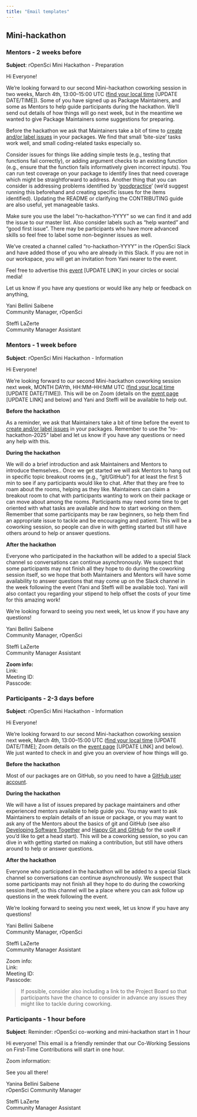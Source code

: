 ```yaml
---
title: "Email templates"
---
```


## Mini-hackathon

### Mentors - 2 weeks before {#mentors1}

**Subject**: rOpenSci Mini Hackathon - Preparation

Hi Everyone!

We’re looking forward to our second Mini-hackathon coworking session in two weeks, March 4th, 13:00–15:00 UTC ([find your local time](https://www.timeanddate.com/worldclock/fixedtime.html?msg=Co-working+first+time+contributors&iso=20250204T01&p1=1440&ah=2) [UPDATE DATE/TIME]). Some of you have signed up as Package Maintainers, and some as Mentors to help guide participants during the hackathon. We’ll send out details of how things will go next week, but in the meantime we wanted to give Package Maintainers some suggestions for preparing.

Before the hackathon we ask that Maintainers take a bit of time to [create and/or label issues](https://ropensci.org/blog/2023/09/19/help-wanted/) in your packages. 
We find that small ‘bite-size’ tasks work well, and small coding-related tasks especially so.

Consider issues for things like adding simple tests (e.g., testing that functions fail correctly), or adding argument checks to an existing function (e.g., ensure that the function fails informatively given incorrect inputs). You can run test coverage on your package to identify lines that need coverage which might be straightforward to address. Another thing that you can consider is addressing problems identified by ‘[goodpractice](http://goodpractice)’ (we’d suggest running this beforehand and creating specific issues for the items identified). Updating the README or clarifying the CONTRIBUTING guide are also useful, yet manageable tasks. 

Make sure you use the label “ro-hackathon-YYYY” so we can find it and add the issue to our master list. Also consider labels such as “help wanted” and “good first issue”. There may be participants who have more advanced skills so feel free to label some non-beginner issues as well. 

We’ve created a channel called “ro-hackathon-YYYY” in the rOpenSci Slack and have added those of you who are already in this Slack. If you are not in our workspace, you will get an invitation from Yani nearer to the event.

Feel free to advertise this [event](https://ropensci.org/events/coworking-2025-03/) [UPDATE LINK] in your circles or social media!

Let us know if you have any questions or would like any help or feedback on anything,

Yani Bellini Saibene   
Community Manager, rOpenSci

Steffi LaZerte   
Community Manager Assistant

### Mentors - 1 week before {#mentors2}

**Subject**: rOpenSci Mini Hackathon - Information

Hi Everyone!

We’re looking forward to our second Mini-hackathon coworking session next week, MONTH DAYth, HH:MM–HH:MM UTC ([find your local time](https://www.timeanddate.com/worldclock/fixedtime.html?msg=Co-working+first+time+contributors&iso=20250204T01&p1=1440&ah=2) [UPDATE DATE/TIME]). This will be on Zoom (details on the [event page](https://ropensci.org/events/coworking-2025-03/) [UPDATE LINK] and below) and Yani and Steffi will be available to help out.

**Before the hackathon**

As a reminder, we ask that Maintainers take a bit of time before the event to [create and/or label issues](https://ropensci.org/blog/2023/09/19/help-wanted/) in your packages. Remember to use the “ro-hackathon-2025” label and let us know if you have any questions or need any help with this.

**During the hackathon**

We will do a brief introduction and ask Maintainers and Mentors to introduce themselves.. Once we get started we will ask Mentors to hang out in specific topic breakout rooms (e.g., “git/GitHub”) for at least the first 5 min to see if any participants would like to chat. After that they are free to roam about the rooms, helping as they like. Maintainers can claim a breakout room to chat with participants wanting to work on their package or can move about among the rooms. Participants may need some time to get oriented with what tasks are available and how to start working on them. Remember that some participants may be raw beginners, so help them find an appropriate issue to tackle and be encouraging and patient. This will be a coworking session, so people can dive in with getting started but still have others around to help or answer questions.

**After the hackathon**

Everyone who participated in the hackathon will be added to a special Slack channel so conversations can continue asynchronously. We suspect that some participants may not finish all they hope to do during the coworking session itself, so we hope that both Maintainers and Mentors will have some availability to answer questions that may come up on the Slack channel in the week following the event (Yani and Steffi will be available too). Yani will also contact you regarding your stipend to help offset the costs of your time for this amazing work!

We’re looking forward to seeing you next week, let us know if you have any questions!

Yani Bellini Saibene  
Community Manager, rOpenSci

Steffi LaZerte  
Community Manager Assistant

**Zoom info:**    
Link:   
Meeting ID:   
Passcode:   
  

### Participants - 2-3 days before {#participants}

**Subject**: rOpenSci Mini Hackathon - Information

Hi Everyone!

We’re looking forward to our second Mini-hackathon coworking session next week, March 4th, 13:00–15:00 UTC ([find your local time](https://www.timeanddate.com/worldclock/fixedtime.html?msg=Co-working+first+time+contributors&iso=20250304T13&p1=1440&ah=2) [UPDATE DATE/TIME]; Zoom details on the [event page](https://ropensci.org/events/coworking-2025-03/) [UPDATE LINK] and below). We just wanted to check in and give you an overview of how things will go.

**Before the hackathon**

Most of our packages are on GitHub, so you need to have a [GitHub user account](https://github.com/signup). 

**During the hackathon**

We will have a list of issues prepared by package maintainers and other experienced mentors available to help guide you. You may want to ask Maintainers to explain details of an issue or package, or you may want to ask any of the Mentors about the basics of git and GitHub (see also [Developing Software Together](https://paocorrales.github.io/git-developing-software-together/) and [Happy Git and GitHub](https://happygitwithr.com/) for the useR if you’d like to get a head start). This will be a coworking session, so you can dive in with getting started on making a contribution, but still have others around to help or answer questions.

**After the hackathon**

Everyone who participated in the hackathon will be added to a special Slack channel so conversations can continue asynchronously. We suspect that some participants may not finish all they hope to do during the coworking session itself, so this channel will be a place where you can ask follow up questions in the week following the event.

We’re looking forward to seeing you next week, let us know if you have any questions!

Yani Bellini Saibene  
Community Manager, rOpenSci

Steffi LaZerte  
Community Manager Assistant

Zoom info:  
Link:   
Meeting ID:   
Passcode:   

> If possible, consider also including a link to the Project Board so that participants have the chance to consider in advance any issues they might like to tackle during coworking.

### Participants - 1 hour before

**Subject**: Reminder: rOpenSci co-working and mini-hackathon start in 1 hour

Hi everyone!  This email is a friendly reminder that our Co-Working Sessions on First-Time Contributions will start in one hour. 

Zoom information:  

See you all there!  

Yanina Bellini Saibene    
rOpenSci Community Manager    

Steffi LaZerte  
Community Manager Assistant


